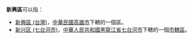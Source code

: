 '''新興區'''可以指：
*[[新興區_(台灣)|新興區 (台灣)]]，[[中華民國|中華民國]][[高雄市|高雄市]]下轄的一個區。
*[[新兴区_(七台河市)|新兴区 (七台河市)]]，[[中華人民共和國|中華人民共和國]][[黑龍江省|黑龍江省]][[七台河市|七台河市]]下轄的一個[[市轄區|市轄區]]。
{{disambig|X新|Cat=三字區名消歧義}}